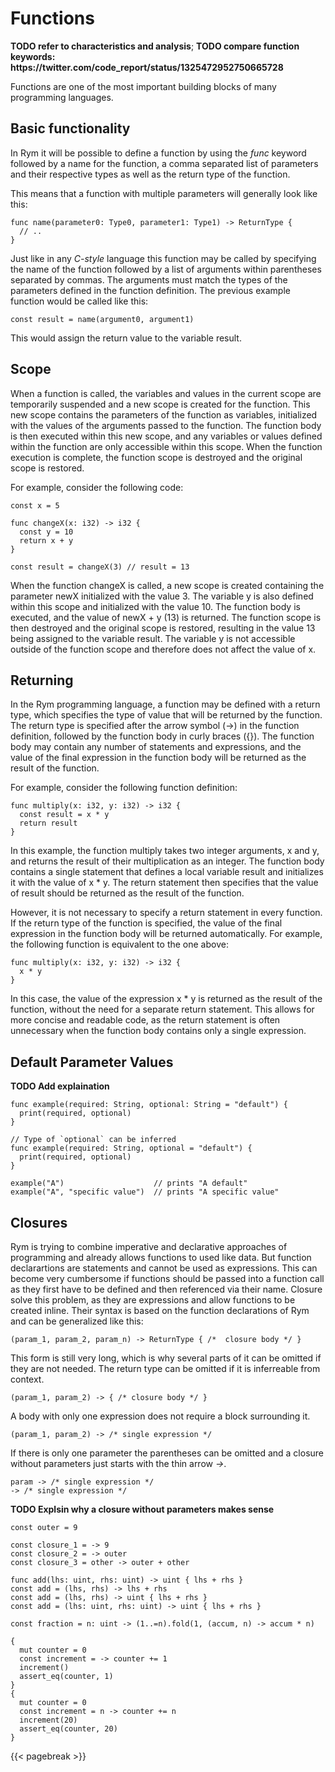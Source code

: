 # Functions

__TODO refer to characteristics and analysis__;
__TODO compare function keywords: https://twitter.com/code_report/status/1325472952750665728__

Functions are one of the most important building blocks of many programming languages.

## Basic functionality

In Rym it will be possible to define a function by using the _func_ keyword followed by a name for the function,
a comma separated list of parameters and their respective types as well as the return type of the function.

This means that a function with multiple parameters will generally look like this:

```rym
func name(parameter0: Type0, parameter1: Type1) -> ReturnType {
  // ..
}
```

Just like in any _C-style_ language this function may be called by specifying the name of the function followed by a list of arguments within parentheses separated by commas.
The arguments must match the types of the parameters defined in the function definition.
The previous example function would be called like this:

```rym
const result = name(argument0, argument1)
```

This would assign the return value to the variable result.

## Scope

<!-- TODO -->

When a function is called, the variables and values in the current scope are temporarily suspended and a new scope is created for the function.
This new scope contains the parameters of the function as variables, initialized with the values of the arguments passed to the function.
The function body is then executed within this new scope, and any variables or values defined within the function are only accessible within this scope.
When the function execution is complete, the function scope is destroyed and the original scope is restored.

For example, consider the following code:

```rym
const x = 5

func changeX(x: i32) -> i32 {
  const y = 10
  return x + y
}

const result = changeX(3) // result = 13
```

When the function changeX is called, a new scope is created containing the parameter newX initialized with the value 3. The variable y is also defined within this scope and initialized with the value 10. The function body is executed, and the value of newX + y (13) is returned. The function scope is then destroyed and the original scope is restored, resulting in the value 13 being assigned to the variable result. The variable y is not accessible outside of the function scope and therefore does not affect the value of x.

## Returning

In the Rym programming language, a function may be defined with a return type, which specifies the type of value that will be returned by the function. The return type is specified after the arrow symbol (->) in the function definition, followed by the function body in curly braces ({}). The function body may contain any number of statements and expressions, and the value of the final expression in the function body will be returned as the result of the function.

For example, consider the following function definition:

```rym
func multiply(x: i32, y: i32) -> i32 {
  const result = x * y
  return result
}
```

In this example, the function multiply takes two integer arguments, x and y, and returns the result of their multiplication as an integer. The function body contains a single statement that defines a local variable result and initializes it with the value of x * y. The return statement then specifies that the value of result should be returned as the result of the function.

However, it is not necessary to specify a return statement in every function. If the return type of the function is specified, the value of the final expression in the function body will be returned automatically. For example, the following function is equivalent to the one above:

```rym
func multiply(x: i32, y: i32) -> i32 {
  x * y
}
```

In this case, the value of the expression x * y is returned as the result of the function, without the need for a separate return statement. This allows for more concise and readable code, as the return statement is often unnecessary when the function body contains only a single expression.

## Default Parameter Values

__TODO Add explaination__

```rym
func example(required: String, optional: String = "default") {
  print(required, optional)
}

// Type of `optional` can be inferred
func example(required: String, optional = "default") {
  print(required, optional)
}

example("A")                    // prints "A default"
example("A", "specific value")  // prints "A specific value"
```

## Closures

Rym is trying to combine imperative and declarative approaches of programming and already allows functions to used like data.
But function declarartions are statements and cannot be used as expressions.
This can become very cumbersome if functions should be passed into a function call as they first have to be defined and then referenced via their name.
Closure solve this problem, as they are expressions and allow functions to be created inline.
Their syntax is based on the function declarations of Rym and can be generalized like this:

```rym
(param_1, param_2, param_n) -> ReturnType { /*  closure body */ }
```

This form is still very long, which is why several parts of it can be omitted if they are not needed.
The return type can be omitted if it is inferreable from context.

```rym
(param_1, param_2) -> { /* closure body */ }
```

A body with only one expression does not require a block surrounding it.

```rym
(param_1, param_2) -> /* single expression */
```

If there is only one parameter the parentheses can be omitted and a closure without parameters just starts with the thin arrow _->_.

```rym
param -> /* single expression */
-> /* single expression */
```

__TODO Explsin why a closure without parameters makes sense__

```rym
const outer = 9

const closure_1 = -> 9
const closure_2 = -> outer
const closure_3 = other -> outer + other

func add(lhs: uint, rhs: uint) -> uint { lhs + rhs }
const add = (lhs, rhs) -> lhs + rhs
const add = (lhs, rhs) -> uint { lhs + rhs }
const add = (lhs: uint, rhs: uint) -> uint { lhs + rhs }

const fraction = n: uint -> (1..=n).fold(1, (accum, n) -> accum * n)

{
  mut counter = 0
  const increment = -> counter += 1
  increment()
  assert_eq(counter, 1)
}
{
  mut counter = 0
  const increment = n -> counter += n
  increment(20)
  assert_eq(counter, 20)
}
```

{{< pagebreak >}}
